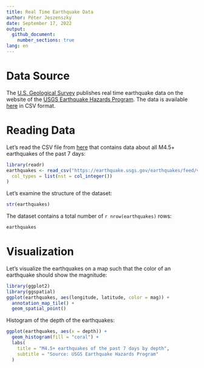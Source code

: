 ```yaml
---
title: Real Time Earthquake Data
author: Péter Jeszenszky
date: September 17, 2022
output:
  github_document:
    number_sections: true
lang: en
---
```


# Data Source

The [U.S. Geological Survey](https://www.usgs.gov/) publishes real time earthquake data on the website of the [USGS Earthquake Hazards Program](https://earthquake.usgs.gov/). The data is available [here](https://earthquake.usgs.gov/earthquakes/feed/v1.0/csv.php) in CSV format.

# Reading Data

Let's read the CSV file from [here](https://earthquake.usgs.gov/earthquakes/feed/v1.0/summary/4.5_week.csv) that contains data about all M4.5+ earthquakes of the past 7 days:
```r
library(readr)
earthquakes <- read_csv("https://earthquake.usgs.gov/earthquakes/feed/v1.0/summary/4.5_week.csv",
  col_types = list(nst = col_integer())
)
```

Let's examine the structure of the dataset:
```r
str(earthquakes)
```

The dataset contains a total number of `r nrow(earthquakes)` rows:
```r
earthquakes
```

# Visualization

Let's visualize the earthquakes on a map such that the color of an earthquake should show the magnitude:
```r
library(ggplot2)
library(ggspatial)
ggplot(earthquakes, aes(longitude, latitude, color = mag)) +
  annotation_map_tile() +
  geom_spatial_point()
```

Histogram of the depth of the earthquakes:
```r
ggplot(earthquakes, aes(x = depth)) +
  geom_histogram(fill = "coral") +
  labs(
    title = "M4.5+ earthquakes of the past 7 days by depth",
    subtitle = "Source: USGS Earthquake Hazards Program"
  )
```


